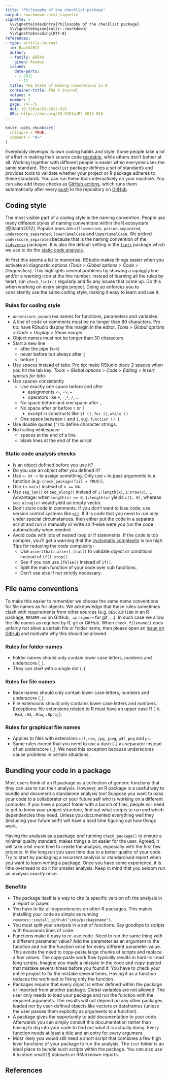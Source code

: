 ```yaml
---
title: "Philosophy of the checklist package"
output: rmarkdown::html_vignette
vignette: >
  %\VignetteIndexEntry{Philosophy of the checklist package}
  %\VignetteEngine{knitr::rmarkdown}
  %\VignetteEncoding{UTF-8}
references:
- type: article-journal
  id: Baath2012
  author:
  - family: Bååth
    given: Rasmus
  issued:
    date-parts:
    - - 2012
      - 12
  title: The State of Naming Conventions in R
  container-title: The R Journal
  volume: 4
  number: 2
  page: 74--75
  doi: 10.32614/RJ-2012-018
  URL: https://doi.org/10.32614/RJ-2012-018
---
```


```r
knitr::opts_chunk$set(
  collapse = TRUE,
  comment = "#>"
)
```

Everybody develops its own coding habits and style.
Some people take a lot of effort in making their source code [readable](https://en.wikipedia.org/wiki/Computer_programming#Readability_of_source_code), while others don't bother at all.
Working together with different people is easier when everyone uses the same standard.
The `checklist` package defines a set of standards and provides tools to validate whether your project or R package adheres to these standards.
You can run these tools interactively on your machine.
You can also add these checks as [GitHub actions](https://github.com/features/actions), which runs them automatically after every [push](https://github.com/git-guides/git-push) to the repository on [GitHub](https://github.com).

## Coding style

The most visible part of a coding style is the naming convention.
People use many different styles of naming conventions within the R ecosystem [@Baath2012].
Popular ones are `alllowercase`, `period.separated`, `underscore_separated`, `lowerCamelCase` and `UpperCamelCase`.
We picked `underscore_separated` because that is the naming convention of the [`tidyverse`](https://www.tidyverse.org) packages.
It is also the default setting in the [`lintr`](https://github.com/r-lib/lintr/blob/master/README.md) package which we use to do the [static code analysis](https://en.wikipedia.org/wiki/Static_program_analysis).

At first this seems a lot to memorise.
RStudio makes things easier when you activate all diagnostic options (_Tools_ > _Global options_ > _Code_ > _Diagnostics_).
This highlights several problems by showing a squiggly line and/or a warning icon at the line number.
Instead of learning all the rules by heart, run `check_lintr()` regularly and fix any issues that come up.
Do this when working on every single project.
Doing so enforces you to consistently use the same coding style, making it easy to learn and use it.

### Rules for coding style

- `underscore_separated` names for functions, parameters and variables.
- A line of code or comments must be no longer than 80 characters.
  Pro tip: have RStudio display this margin in the editor.
  _Tools_ > _Global options_ > _Code_ > _Display_ > _Show margin_
- Object names must not be longer than 30 characters.
- Start a new line
    - after the pipe (`%>%`)
    - never before but always after `{`
    - before `}`
- Use spaces instead of tabs.
  Pro tip: make RStudio place 2 spaces when you hit the tab key.
  _Tools_ > _Global options_ > _Code_ > _Editing_ > _Insert spaces for tabs_
- Use spaces consistently
    - Use exactly one space before and after
        - assignments `<-`, `->`, `=`
        - operators like `+`, `-`,`*`, `/`, ...
    - No space before and one space after `,`
    - No space after or before `(` or `[`
        - except in constructs like `if ()`, `for ()`, `while ()`
    - One space between `)` and `{`, e.g. `function () {`
- Use double quotes (`"`) to define character strings.
- No trailing whitespace
    - spaces at the end of a line
    - blank lines at the end of the script

### Static code analysis checks

- Is an object defined before you use it?
- Do you use an object after you defined it?
- Use `<-` or `->` to assign something.
  Only use `=` to pass arguments to a function (e.g. `check_package(fail = TRUE)`).
- Use `is.na(x)` instead of `x == NA`.
- Use `seq_len()` or `seq_along()` instead of `1:length(x)`, `1:nrow(x)`, ...
  Advantage: when `length(x) == 0`, `1:length(x)` yields `c(1, 0)`, whereas `seq_along(x)` would yield an empty vector.
- Don't store code in comments.
  If you don't want to lose code, use version control systems like [`git`](https://git-scm.com/).
  If it is code that you need to run only under special circumstances, then either put the code in a separate script and run is manually or write an if-else were you run the code automatically when needed.
- Avoid code with lots of nested loop or if statements.
  If the code is too complex, you'll get a warning that the [cyclomatic complexity](https://en.wikipedia.org/wiki/Cyclomatic_complexity) is too high.
  Tips for reducing the code complexity:
    - Use `assertthat::assert_that()` to validate object or conditions instead of `if() stop()`.
    - See if you can use `ifelse()` instead of `if()`.
    - Split the main function of your code over sub functions.
    - Don't use else if not strictly necessary.

## File name conventions

To make this easier to remember we choose the same name conventions for file names as for objects.
We acknowledge that these rules sometimes clash with requirements from other sources (e.g. `DESCRIPTION` in an R package, `README.md` on GitHub, `.gitignore` for git, ...).
In such case we allow the file names as required by R, git or GitHub.
When `check_filename()` does unfairly not allow a certain file or folder name, then please open an [issue on GitHub](https://github.com/inbo/checklist/issues) and motivate why this should be allowed.

### Rules for folder names

- Folder names should only contain lower case letters, numbers and underscore (`_`).
- They can start with a single dot (`.`).

### Rules for file names

- Base names should only contain lower case letters, numbers and underscore (`_`).
- File extensions should only contains lower case letters and numbers.
  Exceptions: file extensions related to R must have an upper case R (`.R`, `.Rmd`, `.Rd`, `.Rnw`, `.Rproj`).

### Rules for graphical file names

- Applies to files with extensions `csl`, `eps`, `jpg`, `jpeg`, `pdf`, `png` and `ps`.
- Same rules except that you need to use a dash (`-`) as separator instead of an underscore (`_`).
  We need this exception because underscores cause problems in certain situations.

## Bundling your code in a package

Most users think of an R package as a collection of generic functions that they can use to run their analysis.
However, an R package is a useful way to bundle and document a standalone analysis too!
Suppose you want to pass your code to a collaborator or your future self who is working on a different computer.
If you have a project folder with a bunch of files, people will need to get to know your project structure, find out what scripts to run and which dependencies they need.
Unless you documented everything well they (including your future self!) will have a hard time figuring out how things work.

Having the analysis as a package _and_ running `check_package()` to ensure a minimal quality standard, makes things a lot easier for the user.
Agreed, it will take a bit more time to create the analysis, especially with the first few projects.
In the long run you save time due to a better quality of your code.
Try to start by packaging a recurrent analysis or standardised report when you want to learn writing a package.
Once you have some experience, it is little overhead to do it for smaller analysis.
Keep in mind that you seldom run an analysis _exactly_ once.

### Benefits

- The package itself is a way to cite (a specific version of) the analysis in a report or paper.
- You have to list all dependencies on other R packages.
  This makes installing your code as simple as running `remotes::install_github("inbo/packagename")`.
- You must split your analysis in a set of functions.
  Say goodbye to scripts with thousands lines of code.
- Functions make it easy to re-use code.
  Need to run the same thing with a different parameter value?
  Add the parameter as an argument to the function and run the function once for every different parameter value.
  This avoids the need to copy-paste large chunks of scripts and replace a few values.
  The copy-paste work flow typically results in hard-to-read long scripts.
  Imagine you made a mistake in the code and copy-pasted that mistake several times before you found it.
  You have to check your entire project to fix the mistake several times.
  Having it as a function reduces the workload to fixing only the function.
- Packages require that every object is either defined within the package or imported from another package.
  Global variables are not allowed.
  The user only needs to load your package and run the function with the required arguments.
  The results will not depend on any other packages loaded nor by user-defined objects like vectors or dataframes (unless the user passes them explicitly as arguments to a function).
- A package gives the opportunity to add documentation to your code.
  Afterwards you can simply consult this documentation rather than having to dig into your code to find out what it is actually doing.
  Every function needs at least a title and an entry for every argument.
- Most likely you would still need a short script that combines a few high level functions of your package to run the analysis.
  The `inst` folder is an ideal place to bundle such scripts within the package.
  You can also use it to store small (!) datasets or RMarkdown reports.

## References
